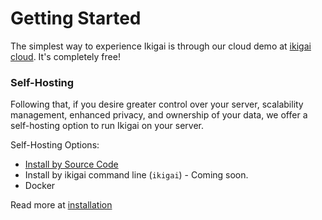# Getting Started

The simplest way to experience Ikigai is through our cloud demo at [ikigai cloud](https://app.ikigai.li).
It's completely free!

### Self-Hosting
Following that, if you desire greater control over your server, scalability management,
enhanced privacy, and ownership of your data, we offer a self-hosting option to run Ikigai on your server.

Self-Hosting Options:
- [Install by Source Code](/self-hosting/source_code)
- Install by ikigai command line (`ikigai`) - Coming soon.
- Docker

Read more at [installation](/installation)
